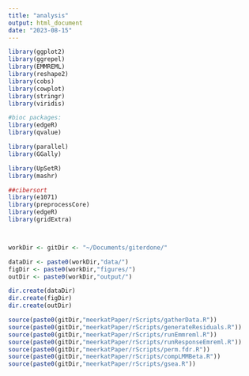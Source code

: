 ```yaml
---
title: "analysis"
output: html_document
date: "2023-08-15"
---
```


```r
library(ggplot2)
library(ggrepel)
library(EMMREML)
library(reshape2)
library(cobs)
library(cowplot)
library(stringr)
library(viridis)

#bioc packages:
library(edgeR)
library(qvalue)

library(parallel)
library(GGally)

library(UpSetR)
library(mashr)

##cibersort
library(e1071)
library(preprocessCore)
library(edgeR)
library(gridExtra)




```

```r

workDir <- gitDir <- "~/Documents/giterdone/"

dataDir <- paste0(workDir,"data/")
figDir <- paste0(workDir,"figures/")
outDir <- paste0(workDir,"output/")

dir.create(dataDir)
dir.create(figDir)
dir.create(outDir)

source(paste0(gitDir,"meerkatPaper/rScripts/gatherData.R"))
source(paste0(gitDir,"meerkatPaper/rScripts/generateResiduals.R"))
source(paste0(gitDir,"meerkatPaper/rScripts/runEmmreml.R"))
source(paste0(gitDir,"meerkatPaper/rScripts/runResponseEmreml.R"))
source(paste0(gitDir,"meerkatPaper/rScripts/perm.fdr.R"))
source(paste0(gitDir,"meerkatPaper/rScripts/compLMMBeta.R"))
source(paste0(gitDir,"meerkatPaper/rScripts/gsea.R"))


```
